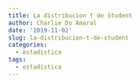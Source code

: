 ```yaml
---
title: La distribucion t de Student
author: Charlie Do Amaral
date: '2019-11-02'
slug: la-distribucion-t-de-student
categories:
  - estadistica
tags:
  - estadistica
---
```

